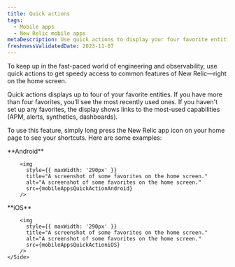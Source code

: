 ```yaml
---
title: Quick actions 
tags:
  - Mobile apps
  - New Relic mobile apps
metaDescription: Use quick actions to display your four favorite entities. 
freshnessValidatedDate: 2023-11-07
---
```






To keep up in the fast-paced world of engineering and observability, use quick actions to get speedy access to common features of New Relic&mdash;right on the home screen. 


Quick actions displays up to four of your favorite entities. If you have more than four favorites, you’ll see the most recently used ones. If you haven't set up any favorites, the display shows links to the most-used capabilities (APM, alerts, synthetics, dashboards). 

To use this feature, simply long press the New Relic app icon on your home page to see your shortcuts. Here are some examples:


<SideBySide>
  <Side>
    <DNT>**Android**</DNT>

        <img
          style={{ maxWidth: '290px' }}
          title="A screenshot of some favorites on the home screen."
          alt="A screenshot of some favorites on the home screen."
          src={mobileAppsQuickActionAndroid}
        />
   </Side>
   <Side>
     <DNT>**iOS**</DNT>

        <img
          style={{ maxWidth: '290px' }}
          title="A screenshot of some favorites on the home screen."
          alt="A screenshot of some favorites on the home screen."
          src={mobileAppsQuickActioniOS}
        />
    </Side>
</SideBySide>

